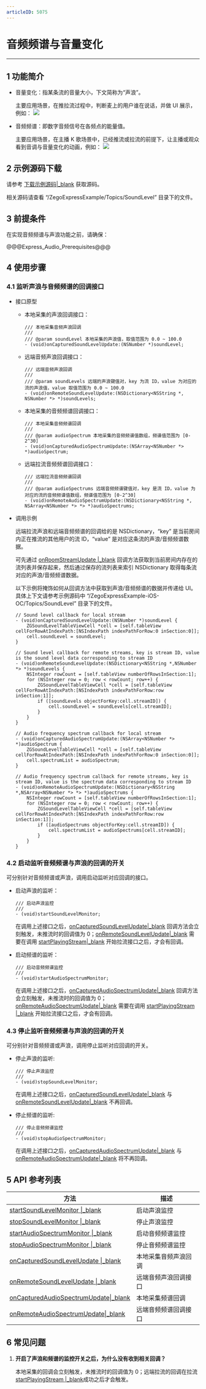 ```yaml
---
articleID: 5075
---
```

# 音频频谱与音量变化

- - -

## 1 功能简介

- 音量变化：指某条流的音量大小，下文简称为“声浪”。
  
    主要应用场景，在推拉流过程中，判断麦上的用户谁在说话，并做 UI 展示，例如：
    <img src="/Pics/Android/ZegoLiveRoom/SoundLevel.png">

- 音频频谱：即数字音频信号在各频点的能量值。

    主要应用场景，在主播 K 歌场景中，已经推流或拉流的前提下，让主播或观众看到音调与音量变化的动画，例如：
    <img src="/Pics/Android/ZegoLiveRoom/FrequencySpectrum.png" >

## 2 示例源码下载

请参考 [下载示例源码\|_blank](#3126) 获取源码。

相关源码请查看 “/ZegoExpressExample/Topics/SoundLevel” 目录下的文件。


## 3 前提条件

在实现音频频谱与声浪功能之前，请确保：

@@@Express_Audio_Prerequisites@@@

## 4 使用步骤

### 4.1 监听声浪与音频频谱的回调接口

- 接口原型

    - 本地采集的声浪回调接口：

        ```objc
        /// 本地采集音频声浪回调
        ///
        /// @param soundLevel 本地采集的声浪值，取值范围为 0.0 ~ 100.0
        - (void)onCapturedSoundLevelUpdate:(NSNumber *)soundLevel;
        ```

    - 远端音频声浪回调接口：
    
        ```objc
        /// 远端音频声浪回调
        ///
        /// @param soundLevels 远端的声浪键值对，key 为流 ID，value 为对应的流的声浪值，value 取值范围为 0.0 ~ 100.0
        - (void)onRemoteSoundLevelUpdate:(NSDictionary<NSString *, NSNumber *> *)soundLevels;
        ```

    - 本地采集的音频频谱回调接口：

        ```objc
        /// 本地采集音频频谱回调
        ///
        /// @param audioSpectrum 本地采集的音频频谱值数组，频谱值范围为 [0-2^30]
        - (void)onCapturedAudioSpectrumUpdate:(NSArray<NSNumber *> *)audioSpectrum;
        ```

    - 远端拉流音频频谱回调接口：

        ```objc
        /// 远端拉流音频频谱回调
        ///
        /// @param audioSpectrums 远端音频频谱键值对，key 是流 ID，value 为对应的流的音频频谱值数组，频谱值范围为 [0-2^30]
        - (void)onRemoteAudioSpectrumUpdate:(NSDictionary<NSString *, NSArray<NSNumber *> *> *)audioSpectrums;
        ```

- 调用示例

    远端拉流声浪和远端音频频谱的回调给的是 NSDictionary，“key” 是当前房间内正在推流的其他用户的流 ID，“value” 是对应这条流的声浪/音频频谱数据。

    可先通过 [onRoomStreamUpdate \|_blank](/zh/api?doc=Express_Video_SDK_API~ObjectiveC~protocol~zego-event-handler#on-room-stream-update-stream-list-room-id) 回调方法获取到当前房间内存在的流列表并保存起来，然后通过保存的流列表来索引 NSDictionary 取得每条流对应的声浪/音频频谱数据。

    以下示例将掩饰如何从回调方法中获取到声浪/音频频谱的数据并传递给 UI。具体上下文请参考示例源码中 “/ZegoExpressExample-iOS-OC/Topics/SoundLevel” 目录下的文件。

    ```objc
    // Sound level callback for local stream
    - (void)onCapturedSoundLevelUpdate:(NSNumber *)soundLevel {
        ZGSoundLevelTableViewCell *cell = [self.tableView cellForRowAtIndexPath:[NSIndexPath indexPathForRow:0 inSection:0]];
        cell.soundLevel = soundLevel;
    }

    // Sound level callback for remote streams, key is stream ID, value is the sound level data corresponding to stream ID
    - (void)onRemoteSoundLevelUpdate:(NSDictionary<NSString *,NSNumber *> *)soundLevels {
        NSInteger rowCount = [self.tableView numberOfRowsInSection:1];
        for (NSInteger row = 0; row < rowCount; row++) {
            ZGSoundLevelTableViewCell *cell = [self.tableView cellForRowAtIndexPath:[NSIndexPath indexPathForRow:row inSection:1]];
            if ([soundLevels objectForKey:cell.streamID]) {
                cell.soundLevel = soundLevels[cell.streamID];
            }
        }
    }

    // Audio frequency spectrum callback for local stream
    - (void)onCapturedAudioSpectrumUpdate:(NSArray<NSNumber *> *)audioSpectrum {
        ZGSoundLevelTableViewCell *cell = [self.tableView cellForRowAtIndexPath:[NSIndexPath indexPathForRow:0 inSection:0]];
        cell.spectrumList = audioSpectrum;
    }

    // Audio frequency spectrum callback for remote streams, key is stream ID, value is the spectrum data corresponding to stream ID
    - (void)onRemoteAudioSpectrumUpdate:(NSDictionary<NSString *,NSArray<NSNumber *> *> *)audioSpectrums {
        NSInteger rowCount = [self.tableView numberOfRowsInSection:1];
        for (NSInteger row = 0; row < rowCount; row++) {
            ZGSoundLevelTableViewCell *cell = [self.tableView cellForRowAtIndexPath:[NSIndexPath indexPathForRow:row inSection:1]];
            if ([audioSpectrums objectForKey:cell.streamID]) {
                cell.spectrumList = audioSpectrums[cell.streamID];
            }
        }
    }
    ```

### 4.2 启动监听音频频谱与声浪的回调的开关

可分别针对音频频谱或声浪，调用启动监听对应回调的接口。

- 启动声浪的监听：

    ```objc
    /// 启动声浪监控
    ///
    - (void)startSoundLevelMonitor;
    ```

    在调用上述接口之后，[onCapturedSoundLevelUpdate\|_blank](@onCapturedSoundLevelUpdate) 回调方法会立刻触发，未推流时的回调值为 0；[onRemoteSoundLevelUpdate\|_blank](@onRemoteSoundLevelUpdate) 需要在调用 [startPlayingStream\|_blank](/zh/api?doc=Express_Video_SDK_API~ObjectiveC~class~zego-express-engine#start-playing-stream-canvas) 开始拉流接口之后，才会有回调。

- 启动频谱的监听：

    ```objc
    /// 启动音频频谱监控
    ///
    - (void)startAudioSpectrumMonitor;
    ```

    在调用上述接口之后，[onCapturedAudioSpectrumUpdate\|_blank](@onCapturedAudioSpectrumUpdate) 回调方法会立刻触发，未推流时的回调值为 0；[onRemoteAudioSpectrumUpdate\|_blank](@onRemoteAudioSpectrumUpdate) 需要在调用 [startPlayingStream \|_blank](/zh/api?doc=Express_Video_SDK_API~ObjectiveC~class~zego-express-engine#start-playing-stream-canvas) 开始拉流接口之后，才会有回调。

### 4.3 停止监听音频频谱与声浪的回调的开关

可分别针对音频频谱或声浪，调用停止监听对应回调的开关。

- 停止声浪的监听:

    ```objc
    /// 停止声浪监控
    ///
    - (void)stopSoundLevelMonitor;
    ```

    在调用上述接口之后，[onCapturedSoundLevelUpdate\|_blank](@onCapturedSoundLevelUpdate) 与 [onRemoteSoundLevelUpdate\|_blank](@onRemoteSoundLevelUpdate) 不再回调。

- 停止频谱的监听:

    ```objc
    /// 停止音频频谱监控
    ///
    - (void)stopAudioSpectrumMonitor;
    ```

    在调用上述接口之后，[onCapturedAudioSpectrumUpdate\|_blank](@onCapturedAudioSpectrumUpdate) 与 [onRemoteAudioSpectrumUpdate\|_blank](@onRemoteAudioSpectrumUpdate) 将不再回调。

## 5 API 参考列表

| 方法 | 描述 |
|-------|--------|
| [startSoundLevelMonitor \|_blank](/zh/api?doc=Express_Video_SDK_API~ObjectiveC~class~zego-express-engine#start-sound-level-monitor) | 启动声浪监控 |
| [stopSoundLevelMonitor \|_blank](/zh/api?doc=Express_Video_SDK_API~ObjectiveC~class~zego-express-engine#stop-sound-level-monitor) | 停止声浪监控 |
| [startAudioSpectrumMonitor \|_blank](/zh/api?doc=Express_Video_SDK_API~ObjectiveC~class~zego-express-engine#start-audio-spectrum-monitor) | 启动音频频谱监控 |
| [stopAudioSpectrumMonitor \|_blank](/zh/api?doc=Express_Video_SDK_API~ObjectiveC~class~zego-express-engine#stop-audio-spectrum-monitor) | 停止音频频谱监控 |
| [onCapturedSoundLevelUpdate \|_blank](/zh/api?doc=Express_Video_SDK_API~ObjectiveC~protocol~zego-event-handler#on-captured-sound-level-update) | 本地采集音频声浪回调 |
| [onRemoteSoundLevelUpdate \|_blank](/zh/api?doc=Express_Video_SDK_API~ObjectiveC~protocol~zego-event-handler#on-remote-sound-level-update) | 远端音频声浪回调接口 |
| [onCapturedAudioSpectrumUpdate\|_blank](/zh/api?doc=Express_Video_SDK_API~ObjectiveC~protocol~zego-event-handler#on-captured-audio-spectrum-update) | 本地采集频谱回调 |
| [onRemoteAudioSpectrumUpdate\|_blank](/zh/api?doc=Express_Video_SDK_API~ObjectiveC~protocol~zego-event-handler#on-remote-audio-spectrum-update) | 远端音频频谱回调接口 |

## 6 常见问题

1. **开启了声浪和频谱的监控开关之后，为什么没有收到相关回调？**

    本地采集的回调会立刻触发，未推流时的回调值为 0；远端拉流的回调在拉流[startPlayingStream \|_blank](/zh/api?doc=Express_Video_SDK_API~ObjectiveC~class~zego-express-engine#start-playing-stream-canvas)成功之后才会触发。
